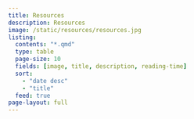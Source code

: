 ```yaml
---
title: Resources
description: Resources
image: /static/resources/resources.jpg
listing:
  contents: "*.qmd"
  type: table
  page-size: 10
  fields: [image, title, description, reading-time]
  sort: 
    - "date desc"
    - "title"
  feed: true
page-layout: full
---
```


